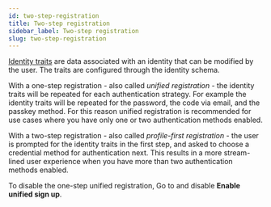```yaml
---
id: two-step-registration
title: Two-step registration
sidebar_label: Two-step registration
slug: two-step-registration
---
```


[Identity traits](../../kratos/manage-identities/managing-users-identities-metadata#traits) are data associated with an identity
that can be modified by the user. The traits are configured through the identity schema.

With a one-step registration - also called _unified registration_ - the identity traits will be repeated for each authentication
strategy. For example the identity traits will be repeated for the password, the code via email, and the passkey method. For this
reason unified registration is recommended for use cases where you have only one or two authentication methods enabled.

With a two-step registration - also called _profile-first registration_ - the user is prompted for the identity traits in the
first step, and asked to choose a credential method for authentication next. This results in a more stream-lined user experience
when you have more than two authentication methods enabled.

To disable the one-step unified registration, Go to <ConsoleLink route="project.settings.advanced.route" /> and disable **Enable
unified sign up**.
